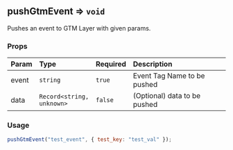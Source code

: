 
<Meta title="Core/Utils/pushGtmEvent" />

## pushGtmEvent ⇒ <code>void</code>

Pushes an event to GTM Layer with given params.

### Props

| Param | Type                                 | Required           | Description                  |
| :---- | :----------------------------------- | :----------------- | :--------------------------- |
| event | <code>string</code>                  | <code>true</code>  | Event Tag Name to be pushed  |
| data  | <code>Record<string, unknown></code> | <code>false</code> | (Optional) data to be pushed |

### Usage

```javascript
pushGtmEvent("test_event", { test_key: "test_val" });
```
